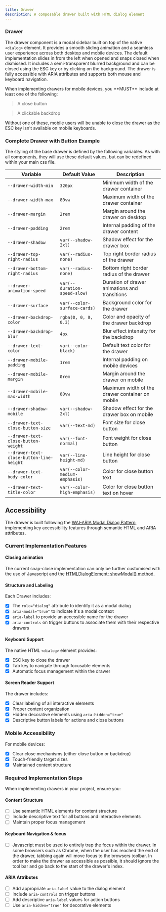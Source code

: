 ```yaml
---
title: Drawer
description: A composable drawer built with HTML dialog element
---
```



### Drawer

The drawer component is a modal sidebar built on top of the native `<dialog>` element. It provides a smooth sliding animation and a seamless user experience across both desktop and mobile devices.
The default implementation slides in from the left when opened and snaps closed when dismissed. It includes a semi-transparent blurred background and can be closed using the ESC key or by clicking on the background.
The drawer is fully accessible with ARIA attributes and supports both mouse and keyboard navigation.

<Aside type="caution">
When implementing drawers for mobile devices, you **MUST** include at least one of the following:

> A close button

> A clickable backdrop

Without one of these, mobile users will be unable to close the drawer as the ESC key isn't available on mobile keyboards.

</Aside>

### Complete Drawer with Button Example

<ShowComponent>
  <BackdropDrawer />
</ShowComponent>

The styling of the base drawer is defined by the following variables. As with all components, they will use these default values, but can be redefined within your main css file.

| Variable                                 | Default Value                  | Description                                     |
| ---------------------------------------- | ------------------------------ | ----------------------------------------------- |
| `--drawer-width-min`                     | `320px`                        | Minimum width of the drawer container           |
| `--drawer-width-max`                     | `80vw`                         | Maximum width of the drawer container           |
| `--drawer-margin`                        | `2rem`                         | Margin around the drawer on desktop             |
| `--drawer-padding`                       | `2rem`                         | Internal padding of the drawer content          |
| `--drawer-shadow`                        | `var(--shadow-2xl)`            | Shadow effect for the drawer box                |
| `--drawer-top-right-radius`              | `var(--radius-none)`           | Top right border radius of the drawer           |
| `--drawer-bottom-right-radius`           | `var(--radius-none)`           | Bottom right border radius of the drawer        |
| `--drawer-animation-speed`               | `var(--duration-speed-slow)`   | Duration of drawer animations and transitions   |
| `--drawer-surface`                       | `var(--color-surface-cards)`   | Background color for the drawer                 |
| `--drawer-backdrop-color`                | `rgba(0, 0, 0, 0.3)`           | Color and opacity of the drawer backdrop        |
| `--drawer-backdrop-blur`                 | `4px`                          | Blur effect intensity for the backdrop          |
| `--drawer-text-color`                    | `var(--color-black)`           | Default text color for the drawer               |
| `--drawer-mobile-padding`                | `1rem`                         | Internal padding on mobile devices              |
| `--drawer-mobile-margin`                 | `0rem`                         | Margin around the drawer on mobile              |
| `--drawer-mobile-max-width`              | `80vw`                         | Maximum width of the drawer container on mobile |
| `--drawer-shadow-mobile`                 | `var(--shadow-2xl)`            | Shadow effect for the drawer box on mobile      |
| `--drawer-text-close-button-size`        | `var(--text-md)`               | Font size for close button                      |
| `--drawer-text-close-button-weight`      | `var(--font-normal)`           | Font weight for close button                    |
| `--drawer-text-close-button-line-height` | `var(--line-height-md)`        | Line height for close button                    |
| `--drawer-text-body-color`               | `var(--color-medium-emphasis)` | Color for close button text                     |
| `--drawer-text-title-color`              | `var(--color-high-emphasis)`   | Color for close button text on hover            |

## Accessibility

The drawer is built following the [WAI-ARIA Modal Dialog Pattern](https://www.w3.org/WAI/ARIA/apg/patterns/dialog-modal/), implementing key accessibility features through semantic HTML and ARIA attributes.

### Current Implementation Features

#### Closing animation

The current snap-close implementation can only be further customised with the use of Javascript and the [HTMLDialogElement: showModal() method](https://developer.mozilla.org/en-US/docs/Web/API/HTMLDialogElement/showModal).

#### Structure and Labeling

Each Drawer includes:

- [x] The `role="dialog"` attribute to identify it as a modal dialog
- [x] `aria-modal="true"` to indicate it's a modal context
- [x] `aria-label` to provide an accessible name for the drawer
- [x] `aria-controls` on trigger buttons to associate them with their respective drawers

#### Keyboard Support

The native HTML `<dialog>` element provides:

- [x] ESC key to close the drawer
- [x] Tab key to navigate through focusable elements
- [x] Automatic focus management within the drawer

#### Screen Reader Support

The drawer includes:

- [x] Clear labeling of all interactive elements
- [x] Proper content organization
- [x] Hidden decorative elements using `aria-hidden="true"`
- [x] Descriptive button labels for actions and close buttons

### Mobile Accessibility

For mobile devices:

- [x] Clear close mechanisms (either close button or backdrop)
- [x] Touch-friendly target sizes
- [x] Maintained content structure

### Required Implementation Steps

When implementing drawers in your project, ensure you:

#### Content Structure

- [ ] Use semantic HTML elements for content structure
- [ ] Include descriptive text for all buttons and interactive elements
- [ ] Maintain proper focus management

#### Keyboard Navigation & focus

- [ ] Javascript must be used to entirely trap the focus within the drawer. In some browsers such as Chrome, when the user has reached the end of the drawer, tabbing again will move focus to the browsers toolbar. In order to make the drawer as accessible as possible, it should ignore the tool bar and go back to the start of the drawer's index.

#### ARIA Attributes

- [ ] Add appropriate `aria-label` value to the dialog element
- [ ] Include `aria-controls` on trigger buttons
- [ ] Add descriptive `aria-label` values for action buttons
- [ ] Use `aria-hidden="true"` for decorative elements
